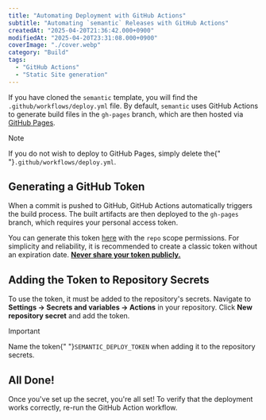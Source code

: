 ```yaml
---
title: "Automating Deployment with GitHub Actions"
subtitle: "Automating `semantic` Releases with GitHub Actions"
createdAt: "2025-04-20T21:36:42.000+0900"
modifiedAt: "2025-04-20T23:31:08.000+0900"
coverImage: "./cover.webp"
category: "Build"
tags:
  - "GitHub Actions"
  - "Static Site generation"
---
```


If you have cloned the `semantic` template, you will find the `.github/workflows/deploy.yml` file. By default, `semantic` uses GitHub Actions to generate build files in the `gh-pages` branch, which are then hosted via [GitHub Pages](https://pages.github.com/).

> [!NOTE]
> If you do not wish to deploy to GitHub Pages, simply delete the{" "}`.github/workflows/deploy.yml`.


## Generating a GitHub Token

When a commit is pushed to GitHub, GitHub Actions automatically triggers the build process. The built artifacts are then deployed to the `gh-pages` branch, which requires your personal access token.

You can generate this token [here](https://github.com/settings/tokens) with the `repo` scope permissions. For simplicity and reliability, it is recommended to create a classic token without an expiration date. <ins>**Never share your token publicly.**</ins>


## Adding the Token to Repository Secrets

To use the token, it must be added to the repository's secrets. Navigate to **Settings → Secrets and variables → Actions** in your repository. Click **New repository secret** and add the token.

> [!IMPORTANT]
> Name the token{" "}`SEMANTIC_DEPLOY_TOKEN` when adding it to the repository secrets.


## All Done!
Once you've set up the secret, you're all set! To verify that the deployment works correctly, re-run the GitHub Action workflow.